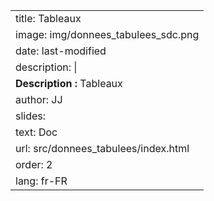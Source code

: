 ---
title: Tableaux 
image: img/donnees_tabulees_sdc.png
date: last-modified
description: |
  <b>Description :</b> Tableaux
author: JJ
slides:
  text: Doc
  url: src/donnees_tabulees/index.html
order: 2
lang: fr-FR
---